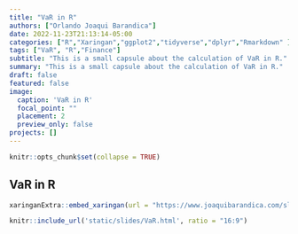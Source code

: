 ```yaml
---
title: "VaR in R"
authors: ["Orlando Joaqui Barandica"] 
date: 2022-11-23T21:13:14-05:00
categories: ["R","Xaringan","ggplot2","tidyverse","dplyr","Rmarkdown" ]
tags: ["VaR", "R","Finance"]
subtitle: "This is a small capsule about the calculation of VaR in R."
summary: "This is a small capsule about the calculation of VaR in R."
draft: false
featured: false
image:
  caption: 'VaR in R'
  focal_point: ""
  placement: 2
  preview_only: false
projects: []
---
```


```r
knitr::opts_chunk$set(collapse = TRUE)
```


## VaR in R

```r
xaringanExtra::embed_xaringan(url = "https://www.joaquibarandica.com/slides/VaR.html#1", ratio = "16:9")
```


```r
knitr::include_url('static/slides/VaR.html', ratio = "16:9")
```



